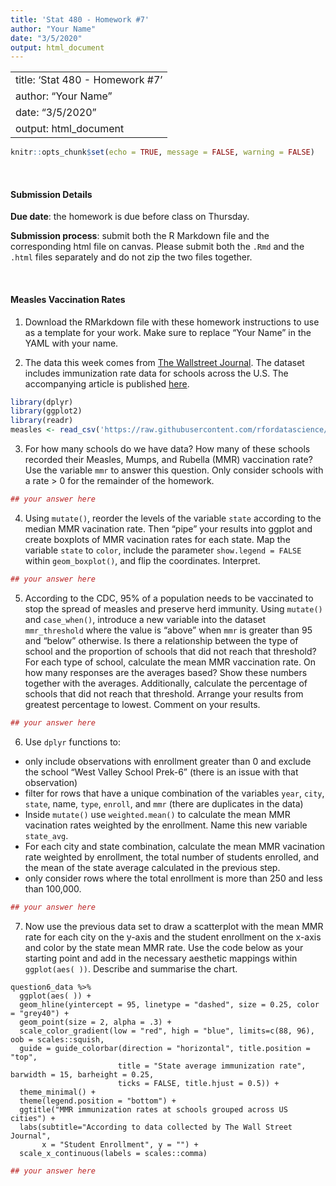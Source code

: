 ```yaml
---
title: 'Stat 480 - Homework #7'
author: "Your Name"
date: "3/5/2020"
output: html_document
---
```

---
title: 'Stat 480 - Homework #7'
author: "Your Name"
date: "3/5/2020"
output: html_document
---

```r
knitr::opts_chunk$set(echo = TRUE, message = FALSE, warning = FALSE)
```

<br/>

#### Submission Details

**Due date**: the homework is due before class on Thursday. 

**Submission process**: submit both the R Markdown file and the corresponding html file on canvas. Please submit both the `.Rmd` and the `.html` files separately and do not zip the two files together.

<br/>

#### Measles Vaccination Rates


1. Download the RMarkdown file with these homework instructions to use as a template for your work. Make sure to replace "Your Name" in the YAML with your name.  


2. The data this week comes from [The Wallstreet Journal](https://github.com/WSJ/measles-data). The dataset includes immunization rate data for schools across the U.S. The accompanying article is published [here](https://www.wsj.com/graphics/school-measles-rate-map/).   

```r
library(dplyr)
library(ggplot2)
library(readr)
measles <- read_csv('https://raw.githubusercontent.com/rfordatascience/tidytuesday/master/data/2020/2020-02-25/measles.csv')
```

3. For how many schools do we have data? How many of these schools recorded their Measles, Mumps, and Rubella (MMR) vaccination rate? Use the variable `mmr` to answer this question. Only consider schools with a rate > 0 for the remainder of the homework.  

```r
## your answer here
```

  
4. Using `mutate()`, reorder the levels of the variable `state` according to the median MMR vacination rate. Then "pipe" your results into ggplot and create boxplots of MMR vacination rates for each state. Map the variable `state` to `color`, include the parameter `show.legend = FALSE` within `geom_boxplot()`, and flip the coordinates. Interpret.  

```r
## your answer here
```

  
5. According to the CDC, 95% of a population needs to be vaccinated to stop the spread of measles and preserve herd immunity. Using `mutate()` and `case_when()`, introduce a new variable into the dataset `mmr_threshold` where the value is "above" when `mmr` is greater than 95 and "below" otherwise. Is there a relationship between the type of school and the proportion of schools that did not reach that threshold? For each type of school, calculate the mean MMR vaccination rate. On how many responses are the averages based? Show these numbers together with the averages. Additionally, calculate the percentage of schools that did not reach that threshold. Arrange your results from greatest percentage to lowest. Comment on your results.  

```r
## your answer here
```



6. Use `dplyr` functions to:

  - only include observations with enrollment greater than 0 and exclude the school "West Valley School Prek-6" (there is an issue with that observation)  
  - filter for rows that have a unique combination of the variables `year`, `city`, `state`, name, `type`, `enroll`, and `mmr` (there are duplicates in the data)
  - Inside `mutate()` use `weighted.mean()` to calculate the mean MMR vacination rates weighted by the enrollment. Name this new variable `state_avg`.  
  - For each city and state combination, calculate the mean MMR vacination rate weighted by enrollment, the total number of students enrolled, and the mean of the state average calculated in the previous step.  
  - only consider rows where the total enrollment is more than 250 and less than 100,000.
  
```r
## your answer here
```  
  
  
7. Now use the previous data set to draw a scatterplot with the mean MMR rate for each city on the y-axis and the student enrollment on the x-axis and color by the state mean MMR rate. Use the code below as your starting point and add in the necessary aesthetic mappings within `ggplot(aes( ))`. Describe and summarise the chart.

```
question6_data %>%
  ggplot(aes( )) + 
  geom_hline(yintercept = 95, linetype = "dashed", size = 0.25, color = "grey40") +
  geom_point(size = 2, alpha = .3) +
  scale_color_gradient(low = "red", high = "blue", limits=c(88, 96), oob = scales::squish, 
  guide = guide_colorbar(direction = "horizontal", title.position = "top", 
                        title = "State average immunization rate", barwidth = 15, barheight = 0.25, 
                        ticks = FALSE, title.hjust = 0.5)) +
  theme_minimal() +
  theme(legend.position = "bottom") +
  ggtitle("MMR immunization rates at schools grouped across US cities") +
  labs(subtitle="According to data collected by The Wall Street Journal",
       x = "Student Enrollment", y = "") +
  scale_x_continuous(labels = scales::comma) 
```
  
  
```r
## your answer here
```





